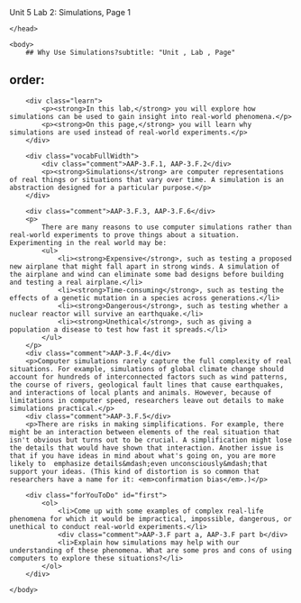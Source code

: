 Unit 5 Lab 2: Simulations, Page 1</title>
    </head>
    
    <body>
        ## Why Use Simulations?subtitle: "Unit , Lab , Page"
order:
---
        <div class="learn">
            <p><strong>In this lab,</strong> you will explore how simulations can be used to gain insight into real-world phenomena.</p>
            <p><strong>On this page,</strong> you will learn why simulations are used instead of real-world experiments.</p>
        </div>
        
        <div class="vocabFullWidth">
            <div class="comment">AAP-3.F.1, AAP-3.F.2</div>
            <p><strong>Simulations</strong> are computer representations of real things or situations that vary over time. A simulation is an abstraction designed for a particular purpose.</p>
        </div>
        
        <div class="comment">AAP-3.F.3, AAP-3.F.6</div>
        <p>
            There are many reasons to use computer simulations rather than real-world experiments to prove things about a situation. Experimenting in the real world may be:
            <ul>
                <li><strong>Expensive</strong>, such as testing a proposed new airplane that might fall apart in strong winds. A simulation of the airplane and wind can eliminate some bad designs before building and testing a real airplane.</li>
                <li><strong>Time-consuming</strong>, such as testing the effects of a genetic mutation in a species across generations.</li>
                <li><strong>Dangerous</strong>, such as testing whether a nuclear reactor will survive an earthquake.</li>
                <li><strong>Unethical</strong>, such as giving a population a disease to test how fast it spreads.</li>
        	</ul>
        </p>
        <div class="comment">AAP-3.F.4</div>
        <p>Computer simulations rarely capture the full complexity of real situations. For example, simulations of global climate change should account for hundreds of interconnected factors such as wind patterns, the course of rivers, geological fault lines that cause earthquakes, and interactions of local plants and animals. However, because of limitations in computer speed, researchers leave out details to make simulations practical.</p>
        <div class="comment">AAP-3.F.5</div>
        <p>There are risks in making simplifications. For example, there might be an interaction between elements of the real situation that isn't obvious but turns out to be crucial. A simplification might lose the details that would have shown that interaction. Another issue is that if you have ideas in mind about what's going on, you are more likely to  emphasize details&mdash;even unconsciously&mdash;that support your ideas. (This kind of distortion is so common that researchers have a name for it: <em>confirmation bias</em>.)</p>
        
        <div class="forYouToDo" id="first">
            <ol>
                <li>Come up with some examples of complex real-life phenomena for which it would be impractical, impossible, dangerous, or unethical to conduct real-world experiments.</li>
                <div class="comment">AAP-3.F part a, AAP-3.F part b</div>
                <li>Explain how simulations may help with our understanding of these phenomena. What are some pros and cons of using computers to explore these situations?</li>
        	</ol>
        </div>
    
    </body>
</html>
